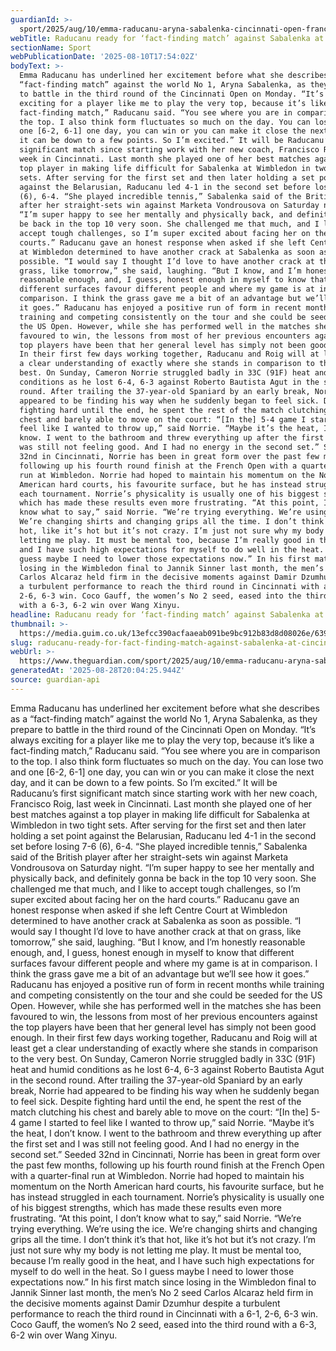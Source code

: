 ```yaml
---
guardianId: >-
  sport/2025/aug/10/emma-raducanu-aryna-sabalenka-cincinnati-open-francisco-roig-tennis
webTitle: Raducanu ready for ‘fact-finding match’ against Sabalenka at Cincinnati Open
sectionName: Sport
webPublicationDate: '2025-08-10T17:54:02Z'
bodyText: >-
  Emma Raducanu has underlined her excitement before what she describes as a
  “fact-finding match” against the world No 1, Aryna Sabalenka, as they prepare
  to battle in the third round of the Cincinnati Open on Monday. “It’s always
  exciting for a player like me to play the very top, because it’s like a
  fact-finding match,” Raducanu said. “You see where you are in comparison to
  the top. I also think form fluctuates so much on the day. You can lose two and
  one [6-2, 6-1] one day, you can win or you can make it close the next day, and
  it can be down to a few points. So I’m excited.” It will be Raducanu’s first
  significant match since starting work with her new coach, Francisco Roig, last
  week in Cincinnati. Last month she played one of her best matches against a
  top player in making life difficult for Sabalenka at Wimbledon in two tight
  sets. After serving for the first set and then later holding a set point
  against the Belarusian, Raducanu led 4-1 in the second set before losing 7-6
  (6), 6-4. “She played incredible tennis,” Sabalenka said of the British player
  after her straight-sets win against Marketa Vondrousova on Saturday night.
  “I’m super happy to see her mentally and physically back, and definitely gonna
  be back in the top 10 very soon. She challenged me that much, and I like to
  accept tough challenges, so I’m super excited about facing her on the hard
  courts.” Raducanu gave an honest response when asked if she left Centre Court
  at Wimbledon determined to have another crack at Sabalenka as soon as
  possible. “I would say I thought I’d love to have another crack at that on
  grass, like tomorrow,” she said, laughing. “But I know, and I’m honestly
  reasonable enough, and, I guess, honest enough in myself to know that
  different surfaces favour different people and where my game is at in
  comparison. I think the grass gave me a bit of an advantage but we’ll see how
  it goes.” Raducanu has enjoyed a positive run of form in recent months while
  training and competing consistently on the tour and she could be seeded for
  the US Open. However, while she has performed well in the matches she has been
  favoured to win, the lessons from most of her previous encounters against the
  top players have been that her general level has simply not been good enough.
  In their first few days working together, Raducanu and Roig will at least get
  a clear understanding of exactly where she stands in comparison to the very
  best. On Sunday, Cameron Norrie struggled badly in 33C (91F) heat and humid
  conditions as he lost 6-4, 6-3 against Roberto Bautista Agut in the second
  round. After trailing the 37-year-old Spaniard by an early break, Norrie had
  appeared to be finding his way when he suddenly began to feel sick. Despite
  fighting hard until the end, he spent the rest of the match clutching his
  chest and barely able to move on the court: “[In the] 5-4 game I started to
  feel like I wanted to throw up,” said Norrie. “Maybe it’s the heat, I don’t
  know. I went to the bathroom and threw everything up after the first set and I
  was still not feeling good. And I had no energy in the second set.” Seeded
  32nd in Cincinnati, Norrie has been in great form over the past few months,
  following up his fourth round finish at the French Open with a quarter-final
  run at Wimbledon. Norrie had hoped to maintain his momentum on the North
  American hard courts, his favourite surface, but he has instead struggled in
  each tournament. Norrie’s physicality is usually one of his biggest strengths,
  which has made these results even more frustrating. “At this point, I don’t
  know what to say,” said Norrie. “We’re trying everything. We’re using the ice.
  We’re changing shirts and changing grips all the time. I don’t think it’s that
  hot, like it’s hot but it’s not crazy. I’m just not sure why my body is not
  letting me play. It must be mental too, because I’m really good in the heat,
  and I have such high expectations for myself to do well in the heat. So I
  guess maybe I need to lower those expectations now.” In his first match since
  losing in the Wimbledon final to Jannik Sinner last month, the men’s No 2 seed
  Carlos Alcaraz held firm in the decisive moments against Damir Dzumhur despite
  a turbulent performance to reach the third round in Cincinnati with a 6-1,
  2-6, 6-3 win. Coco Gauff, the women’s No 2 seed, eased into the third round
  with a 6-3, 6-2 win over Wang Xinyu.
headline: Raducanu ready for ‘fact-finding match’ against Sabalenka at Cincinnati Open
thumbnail: >-
  https://media.guim.co.uk/13efcc390acfaaeab091be9bc912b83d8d08026e/639_0_4305_3444/500.jpg
slug: raducanu-ready-for-fact-finding-match-against-sabalenka-at-cincinnati-open
webUrl: >-
  https://www.theguardian.com/sport/2025/aug/10/emma-raducanu-aryna-sabalenka-cincinnati-open-francisco-roig-tennis
generatedAt: '2025-08-28T20:04:25.944Z'
source: guardian-api
---
```

Emma Raducanu has underlined her excitement before what she describes as a “fact-finding match” against the world No 1, Aryna Sabalenka, as they prepare to battle in the third round of the Cincinnati Open on Monday. “It’s always exciting for a player like me to play the very top, because it’s like a fact-finding match,” Raducanu said. “You see where you are in comparison to the top. I also think form fluctuates so much on the day. You can lose two and one [6-2, 6-1] one day, you can win or you can make it close the next day, and it can be down to a few points. So I’m excited.” It will be Raducanu’s first significant match since starting work with her new coach, Francisco Roig, last week in Cincinnati. Last month she played one of her best matches against a top player in making life difficult for Sabalenka at Wimbledon in two tight sets. After serving for the first set and then later holding a set point against the Belarusian, Raducanu led 4-1 in the second set before losing 7-6 (6), 6-4. “She played incredible tennis,” Sabalenka said of the British player after her straight-sets win against Marketa Vondrousova on Saturday night. “I’m super happy to see her mentally and physically back, and definitely gonna be back in the top 10 very soon. She challenged me that much, and I like to accept tough challenges, so I’m super excited about facing her on the hard courts.” Raducanu gave an honest response when asked if she left Centre Court at Wimbledon determined to have another crack at Sabalenka as soon as possible. “I would say I thought I’d love to have another crack at that on grass, like tomorrow,” she said, laughing. “But I know, and I’m honestly reasonable enough, and, I guess, honest enough in myself to know that different surfaces favour different people and where my game is at in comparison. I think the grass gave me a bit of an advantage but we’ll see how it goes.” Raducanu has enjoyed a positive run of form in recent months while training and competing consistently on the tour and she could be seeded for the US Open. However, while she has performed well in the matches she has been favoured to win, the lessons from most of her previous encounters against the top players have been that her general level has simply not been good enough. In their first few days working together, Raducanu and Roig will at least get a clear understanding of exactly where she stands in comparison to the very best. On Sunday, Cameron Norrie struggled badly in 33C (91F) heat and humid conditions as he lost 6-4, 6-3 against Roberto Bautista Agut in the second round. After trailing the 37-year-old Spaniard by an early break, Norrie had appeared to be finding his way when he suddenly began to feel sick. Despite fighting hard until the end, he spent the rest of the match clutching his chest and barely able to move on the court: “[In the] 5-4 game I started to feel like I wanted to throw up,” said Norrie. “Maybe it’s the heat, I don’t know. I went to the bathroom and threw everything up after the first set and I was still not feeling good. And I had no energy in the second set.” Seeded 32nd in Cincinnati, Norrie has been in great form over the past few months, following up his fourth round finish at the French Open with a quarter-final run at Wimbledon. Norrie had hoped to maintain his momentum on the North American hard courts, his favourite surface, but he has instead struggled in each tournament. Norrie’s physicality is usually one of his biggest strengths, which has made these results even more frustrating. “At this point, I don’t know what to say,” said Norrie. “We’re trying everything. We’re using the ice. We’re changing shirts and changing grips all the time. I don’t think it’s that hot, like it’s hot but it’s not crazy. I’m just not sure why my body is not letting me play. It must be mental too, because I’m really good in the heat, and I have such high expectations for myself to do well in the heat. So I guess maybe I need to lower those expectations now.” In his first match since losing in the Wimbledon final to Jannik Sinner last month, the men’s No 2 seed Carlos Alcaraz held firm in the decisive moments against Damir Dzumhur despite a turbulent performance to reach the third round in Cincinnati with a 6-1, 2-6, 6-3 win. Coco Gauff, the women’s No 2 seed, eased into the third round with a 6-3, 6-2 win over Wang Xinyu.
